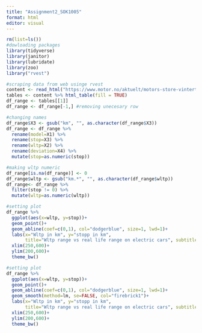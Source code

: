 ```yaml
---
title: "Assignment2_SOK1005"
format: html
editor: visual
---
```


```r
rm(list=ls()) 
#dowloading packages
library(tidyverse)
library(janitor)
library(lubridate)
library(zoo)
library("rvest")
```

```r
#scraping data from web usinge rvest
content <- read_html("https://www.motor.no/aktuelt/motors-store-vintertest-av-rekkevidde-pa-elbiler/217132")
tables <- content %>% html_table(fill = TRUE)
df_range <- tables[[1]]
df_range <- df_range[-1,] #removing unecesary row
```

```r
#changing names
df_range$X3 <- gsub("km", "", as.character(df_range$X3))
df_range <- df_range %>%
  rename(model=X1) %>% 
  rename(stop=X3) %>% 
  rename(wltp=X2) %>% 
  rename(deviation=X4) %>% 
  mutate(stop=as.numeric(stop))

#making wltp numeric
df_range[is.na(df_range)] <- 0
df_range$wltp <- gsub("km.*", "", as.character(df_range$wltp))
df_range<- df_range %>% 
  filter(stop != 0) %>% 
  mutate(wltp=as.numeric(wltp))

```

```r
#setting plot
df_range %>% 
  ggplot(aes(x=wltp, y=stop))+
  geom_point()+
  geom_abline(coef=c(0,1), col="dodgerblue", size=1, lwd=1)+
  labs(x="Wltp in km", y="stopp in km",
       title="Wltp range vs real life range on electric cars", subtitle = "Test resault on 31 diffrent cars")+
  xlim(250,600)+
  ylim(200,600)+
  theme_bw()
```

```r
#setting plot
df_range %>% 
  ggplot(aes(x=wltp, y=stop))+
  geom_point()+
  geom_abline(coef=c(0,1), col="dodgerblue", size=1, lwd=1)+
  geom_smooth(method=lm, se=FALSE, col="firebrick1")+
  labs(x="Wltp in km", y="stopp in km",
       title="Wltp range vs real life range on electric cars", subtitle = "Test resault on 31 diffrent cars")+
  xlim(250,600)+
  ylim(200,600)+
  theme_bw()
```
